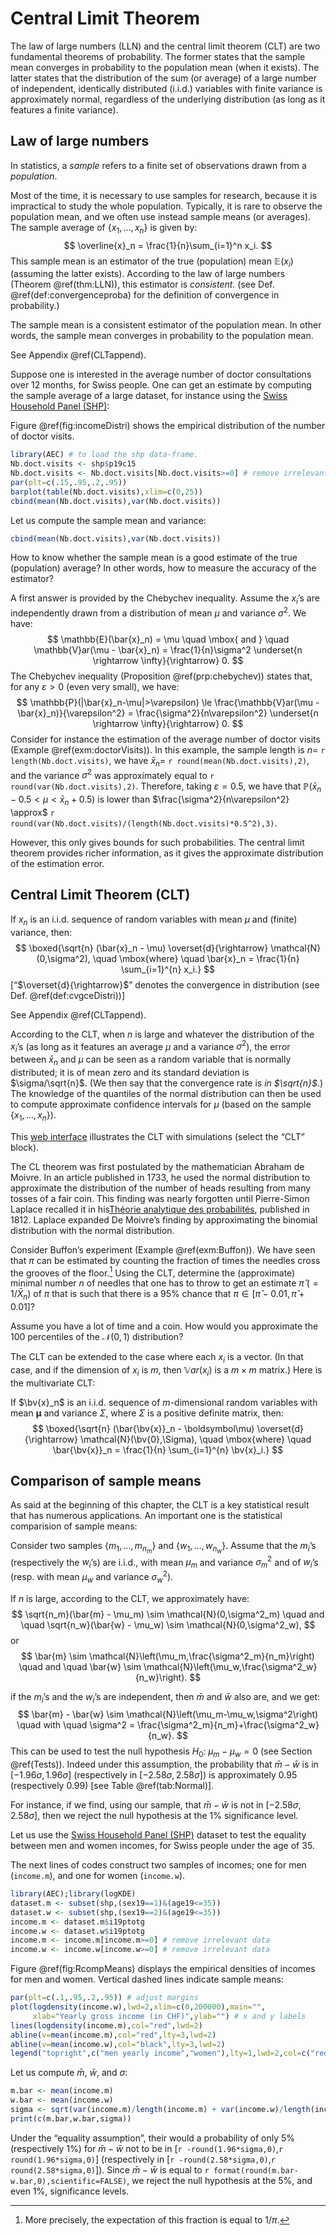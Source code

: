 # Central Limit Theorem {#TCL}

The law of large numbers (LLN) and the central limit theorem (CLT) are two fundamental theorems of probability. The former states that the sample mean converges in probability to the population mean (when it exists). The latter states that the distribution of the sum (or average) of a large number of independent, identically distributed (i.i.d.) variables with finite variance is approximately normal, regardless of the underlying distribution (as long as it features a finite variance).


## Law of large numbers


:::{.definition #smplpop name="Sample and Population"}
In statistics, a *sample* refers to a finite set of observations drawn from a *population*.
:::

Most of the time, it is necessary to use samples for research, because it is impractical to study the whole population. Typically, it is rare to observe the population mean, and we often use instead sample means (or averages). The sample average of $\{x_1,\dots,x_n\}$ is given by:
$$
\overline{x}_n = \frac{1}{n}\sum_{i=1}^n x_i.
$$
This sample mean is an estimator of the true (population) mean $\mathbb{E}(x_i)$ (assuming the latter exists). According to the law of large numbers (Theorem \@ref(thm:LLN)), this estimator is *consistent*. (see Def. \@ref(def:convergenceproba) for the definition of convergence in probability.)

:::{.theorem #LLN name="Law of large numbers"}

The sample mean is a consistent estimator of the population mean. In other words, the sample mean converges in probability to the population mean.
:::
:::{.proof}
See Appendix \@ref(CLTappend).
:::

:::{.example #doctorVisits}
Suppose one is interested in the average number of doctor consultations over 12 months, for Swiss people. One can get an estimate by computing the sample average of a large dataset, for instance using the [Swiss Household Panel (SHP)](https://forscenter.ch/projects/swiss-household-panel/):

Figure \@ref(fig:incomeDistri) shows the empirical distribution of the number of doctor visits.

```r
library(AEC) # to load the shp data-frame.
Nb.doct.visits <- shp$p19c15
Nb.doct.visits <- Nb.doct.visits[Nb.doct.visits>=0] # remove irrelevant observations
par(plt=c(.15,.95,.2,.95))
barplot(table(Nb.doct.visits),xlim=c(0,25))
cbind(mean(Nb.doct.visits),var(Nb.doct.visits))
```
Let us compute the sample mean and variance:

```r
cbind(mean(Nb.doct.visits),var(Nb.doct.visits))
```

:::

How to know whether the sample mean is a good estimate of the true (population) average? In other words, how to measure the accuracy of the estimator?

A first answer is provided by the Chebychev inequality. Assume the $x_i$'s are independently drawn from a distribution of mean $\mu$ and variance $\sigma^2$. We have:
$$
\mathbb{E}(\bar{x}_n) = \mu \quad \mbox{ and } \quad \mathbb{V}ar(\mu - \bar{x}_n) = \frac{1}{n}\sigma^2 \underset{n \rightarrow \infty}{\rightarrow} 0.
$$
The Chebychev inequality (Proposition \@ref(prp:chebychev)) states that, for any $\varepsilon > 0$ (even very small), we have:
$$
\mathbb{P}(|\bar{x}_n-\mu|>\varepsilon) \le \frac{\mathbb{V}ar(\mu - \bar{x}_n)}{\varepsilon^2} = \frac{\sigma^2}{n\varepsilon^2} \underset{n \rightarrow \infty}{\rightarrow} 0.
$$
Consider for instance the estimation of the average number of doctor visits (Example \@ref(exm:doctorVisits)). In this example, the sample length is $n=$ `r length(Nb.doct.visits)`, we  have $\bar{x}_n=$ `r round(mean(Nb.doct.visits),2)`, and the variance $\sigma^2$ was approximately equal to `r round(var(Nb.doct.visits),2)`. Therefore, taking $\varepsilon=0.5$, we have that $\mathbb{P}(\bar{x}_n-0.5<\mu<\bar{x}_n+0.5)$ is lower than $\frac{\sigma^2}{n\varepsilon^2} \approx$
`r round(var(Nb.doct.visits)/(length(Nb.doct.visits)*0.5^2),3)`.

However, this only gives bounds for such probabilities. The central limit theorem provides richer information, as it gives the approximate distribution of the estimation error.

## Central Limit Theorem (CLT)

:::{.theorem #LindbergLevyCLT name="Lindberg-Levy Central limit theorem, CLT"}

If $x_n$ is an i.i.d. sequence of random variables with mean $\mu$ and (finite) variance, then:
$$
\boxed{\sqrt{n} (\bar{x}_n - \mu) \overset{d}{\rightarrow} \mathcal{N}(0,\sigma^2), \quad \mbox{where} \quad \bar{x}_n = \frac{1}{n} \sum_{i=1}^{n} x_i.}
$$
["$\overset{d}{\rightarrow}$" denotes the convergence in distribution (see Def. \@ref(def:cvgceDistri))]
:::
:::{.proof}
See Appendix \@ref(CLTappend).
:::

According to the CLT, when $n$ is large and whatever the distribution of the $x_i$'s (as long as it features an average $\mu$ and a variance $\sigma^2$), the error between $\bar{x}_n$ and $\mu$ can be seen as a random variable that is normally distributed; it is of mean zero and its standard deviation is $\sigma/\sqrt{n}$. (We then say that the convergence rate is *in $\sqrt{n}$*.) The knowledge of the quantiles of the normal distribution can then be used to compute approximate confidence intervals for $\mu$ (based on the sample $\{x_1,\dots,x_n\}$).

This [web interface](https://jrenne.shinyapps.io/StatEcoII/) illustrates the CLT with simulations (select the "CLT" block).

The CL theorem was first postulated by the mathematician Abraham de Moivre. In an article published in 1733, he used the normal distribution to approximate the distribution of the number of heads resulting from many tosses of a fair coin. This finding was nearly forgotten until Pierre-Simon Laplace recalled it in his[Théorie analytique des probabilités](https://archive.org/details/thorieanalytiqu01laplgoog), published in 1812. Laplace expanded De Moivre's finding by approximating the binomial distribution with the normal distribution.


:::{.exercise #ExoBuffon}
Consider Buffon's experiment (Example \@ref(exm:Buffon)). We have seen that $\pi$ can be estimated by counting the fraction of times the needles cross the grooves of the floor.^[More precisely, the expectation of this fraction is equal to $1/\pi$.] Using the CLT, determine the (approximate) minimal number $n$ of needles that one has to throw to get an estimate $\hat\pi$ ($= 1/\bar{X}_n$) of $\pi$ that is such that there is a 95\% chance that $\pi \in [\hat\pi-0.01,\hat\pi+0.01]$?
:::

:::{.exercise #ExoPileFace}
Assume you have a lot of time and a coin. How would you approximate the 100 percentiles of the $\mathcal{N}(0,1)$ distribution?
:::

The CLT can be extended to the case where each $x_i$ is a vector. (In that case, and if the dimension of $x_i$ is $m$, then $\mathbb{V}ar(x_i)$ is a $m\times m$ matrix.) Here is the multivariate CLT:

:::{.theorem #MCLT name="Multivariate Central limit theorem, CLT"}
If $\bv{x}_n$ is an i.i.d. sequence of $m$-dimensional random variables with mean $\boldsymbol\mu$ and variance $\Sigma$, where $\Sigma$ is a positive definite matrix, then:
$$
\boxed{\sqrt{n} (\bar{\bv{x}}_n - \boldsymbol\mu) \overset{d}{\rightarrow} \mathcal{N}(\bv{0},\Sigma), \quad \mbox{where} \quad \bar{\bv{x}}_n = \frac{1}{n} \sum_{i=1}^{n} \bv{x}_i.}
$$
:::

## Comparison of sample means

As said at the beginning of this chapter, the CLT is a key statistical result that has numerous applications. An important one is the statistical comparision of sample means:

Consider two samples $\{m_1,\dots,m_{n_m}\}$ and $\{w_1,\dots,w_{n_w}\}$. Assume that the $m_i$'s (respectively the $w_i$'s) are i.i.d., with mean $\mu_m$ and variance $\sigma^2_m$ and of $w_i$'s (resp. with mean $\mu_w$ and variance $\sigma^2_w$).

If $n$ is large, according to the CLT, we approximately have:
$$
\sqrt{n_m}(\bar{m} - \mu_m) \sim \mathcal{N}(0,\sigma^2_m) \quad and \quad \sqrt{n_w}(\bar{w} - \mu_w) \sim \mathcal{N}(0,\sigma^2_w),
$$
or
$$
\bar{m} \sim \mathcal{N}\left(\mu_m,\frac{\sigma^2_m}{n_m}\right) \quad and \quad \bar{w} \sim \mathcal{N}\left(\mu_w,\frac{\sigma^2_w}{n_w}\right).
$$

if the $m_i$'s and the $w_i$'s are independent, then $\bar{m}$ and $\bar{w}$ also are, and we get:
$$
\bar{m} - \bar{w} \sim \mathcal{N}\left(\mu_m-\mu_w,\sigma^2\right) \quad with \quad \sigma^2 = \frac{\sigma^2_m}{n_m}+\frac{\sigma^2_w}{n_w}.
$$
This can be used to test the null hypothesis $H_0: \; \mu_m-\mu_w = 0$ (see Section \@ref(Tests)). Indeed under this assumption, the probability that $\bar{m} - \bar{w}$ is in $[-1.96\sigma,1.96\sigma]$ (respectively in $[-2.58\sigma,2.58\sigma]$) is approximately 0.95 (respectively 0.99) [see Table \@ref(tab:Normal)].

For instance, if we find, using our sample, that $\bar{m} - \bar{w}$ is not in $[-2.58\sigma,2.58\sigma]$, then we reject the null hypothesis at the 1\% significance level.

:::{.example #comparSmplMeans name="Comparison of sample means"}

Let us use the  [Swiss Household Panel (SHP)](https://forscenter.ch/projects/swiss-household-panel/) dataset to test the equality between men and women incomes, for Swiss people under the age of 35.

The next lines of codes construct two samples of incomes; one for men (`income.m`), and one for women (`income.w`).

```r
library(AEC);library(logKDE)
dataset.m <- subset(shp,(sex19==1)&(age19<=35))
dataset.w <- subset(shp,(sex19==2)&(age19<=35))
income.m <- dataset.m$i19ptotg
income.w <- dataset.w$i19ptotg
income.m <- income.m[income.m>=0] # remove irrelevant data
income.w <- income.w[income.w>=0] # remove irrelevant data
```

Figure \@ref(fig:RcompMeans) displays the empirical densities of incomes for men and women. Vertical dashed lines indicate sample means:

```r
par(plt=c(.1,.95,.2,.95)) # adjust margins
plot(logdensity(income.w),lwd=2,xlim=c(0,200000),main="",
     xlab="Yearly gross income (in CHF)",ylab="") # x and y labels
lines(logdensity(income.m),col="red",lwd=2)
abline(v=mean(income.m),col="red",lty=3,lwd=2)
abline(v=mean(income.w),col="black",lty=3,lwd=2)
legend("topright",c("men yearly income","women"),lty=1,lwd=2,col=c("red","black"))
```

Let us compute $\bar{m}$, $\bar{w}$, and $\sigma$:

```r
m.bar <- mean(income.m)
w.bar <- mean(income.w)
sigma <- sqrt(var(income.m)/length(income.m) + var(income.w)/length(income.w))
print(c(m.bar,w.bar,sigma))
```

Under the "equality assumption", their would a  probability of only 5\% (respectively 1\%) for $\bar{m} - \bar{w}$ not to be in $[$`r -round(1.96*sigma,0)`,`r round(1.96*sigma,0)`$]$ (respectively in $[$`r -round(2.58*sigma,0)`,`r round(2.58*sigma,0)`$]$). Since $\bar{m} - \bar{w}$ is equal to `r format(round(m.bar-w.bar,0),scientific=FALSE)`, we  reject the null hypothesis at the 5\%, and even 1\%, significance levels.
:::





<!-- %\begin{frame} -->
<!-- %\begin{footnotesize} -->
<!-- %		\begin{figure} -->
<!-- %		\caption{The importance of the independence assumption} -->
<!-- %			\includegraphics[width=1\linewidth]{../../figures/Figure_CLT_indpdce.pdf} -->
<!-- % -->
<!-- %		\begin{tiny} -->
<!-- %		\flushleft{Note: The three samples have been simulated using the following data generating process: $x_i = \mu + \rho (x_{i-1}-\mu) + \sqrt{1-\rho^2}\varepsilon_i$, where $\varepsilon_i \sim \mathcal{N}(0,1)$. Case A: $\rho = 0$;  Case B: $\rho = 0.9$;  Case C: $\rho = 0.99$. In the three cases, $\mathbb{E}(X_i)=\mu=2$ and $\mathbb{V}ar(X_i)=1$.} -->
<!-- %		\end{tiny} -->
<!-- %		\end{figure} -->
<!-- % -->
<!-- %\end{footnotesize} -->
<!-- %\end{frame} -->




<!-- %\begin{frame} -->
<!-- %\begin{footnotesize} -->
<!-- %\begin{exercise}[Polls and confidence intervals] -->
<!-- %\begin{itemize} -->
<!-- %	\item The day before an election with two candidates (A and B), 100 persons are surveyed (randomly chosen). 51\% of them say they will vote for Candidate A. -->
<!-- %	\item[(a)] Assuming people do not change their mind before the vote, compute an approximation of the probability that A will win. -->
<!-- %	 -->
<!-- %	(Hints: introduce $\theta$, the score that will be obtained by A; compute $\mathbb{P}(\theta > \mu + \bar{x}_n)$, where $x_i$ is equal to 1 if the $i^{th}$ respondent will votes for A and 0 otherwise). -->
<!-- %	\item[(b)] What is the probability if 55\% of them say they will vote for Candidate A. -->
<!-- %	\item[(c)] What would be that probability if 4000 people had been surveyed? (with 51\%) -->
<!-- %\end{itemize} -->
<!-- %\end{exercise} -->
<!-- %\begin{exercise}[Computer-free simulation of $\mathcal{N}$] -->
<!-- %\begin{itemize} -->
<!-- %	\item Assume you have a lot of time and a coin. How would you approximate the 100 percentiles of the Normal distribution? -->
<!-- %\end{itemize} -->
<!-- %\end{exercise} -->
<!-- %% Research on TCL and Casino: \url{http://digitalscholarship.unlv.edu/cgi/viewcontent.cgi?article=1293&context=grrj} -->
<!-- %\end{footnotesize} -->
<!-- %\end{frame} -->

